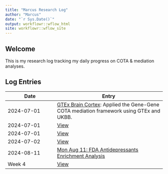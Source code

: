 ```yaml
---
title: "Marcus Research Log"
author: "Marcus"
date: "`r Sys.Date()`"
output: workflowr::wflow_html
site: workflowr::wflow_site
---
```


## Welcome

This is my research log tracking my daily progress on COTA & mediation analyses.

## Log Entries

| Date       | Entry                    |
|------------|--------------------------|
| 2024-07-01 | [GTEx Brain Cortex](./before-summer/COTA-cortex.html): Applied the Gene-Gene COTA mediation framework using GTEx and UKBB. |
| 2024-07-01 | [View](2024-07-01.html)  |
| 2024-07-01 | [View](2024-07-01.html)  |
| 2024-07-02 | [View](2024-07-02.html)  |
| 2024-08-11 | [Mon Aug 11: FDA Antidepressants Enrichment Analysis](2024-08-11.html)  |
| Week 4 | [View](week-4.html) |

